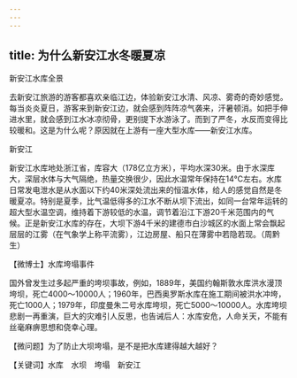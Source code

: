 ```yaml
---
---
---
```

title: 为什么新安江水冬暖夏凉
---




新安江水库全景



去新安江旅游的游客都喜欢亲临江边，体验新安江水清、风凉、雾奇的奇妙感觉。每当炎炎夏日，游客来到新安江边，就会感到阵阵凉气袭来，汗暑顿消。如把手伸进水里，就会感到江水冰凉彻骨，更别提下水游泳了。而到了严冬，水反而变得比较暖和。这是为什么呢？原因就在上游有一座大型水库——新安江水库。

新安江



新安江水库地处浙江省，库容大（178亿立方米），平均水深30米。由于水深库大，深层水体与大气隔绝，热量交换很少，因此水温常年保持在14℃左右。水库日常发电泄水是从水面以下约40米深处流出来的恒温水体，给人的感觉自然是冬暖夏凉。特别是夏季，比气温低得多的江水不断从坝下流出，如同一台常年运转的超大型水温空调，维持着下游较低的水温，调节着沿江下游20千米范围内的气候。正是新安江水库的存在，大坝下游4千米的建德市白沙城区的水面上常会飘起层层的江雾（在气象学上称平流雾），江边房屋、船只在薄雾中若隐若现。（周黔生）





【微博士】水库垮塌事件

国外曾发生过多起严重的垮坝事故，例如，1889年，美国约翰斯敦水库洪水漫顶垮坝，死亡4000～10000人；1960年，巴西奥罗斯水库在施工期间被洪水冲垮，死亡1000人；1979年，印度曼朱二号水库垮坝，死亡5000～10000人。水库垮坝悲剧一再重演，巨大的灾难引人反思，也告诫后人：水库安危，人命关天，不能有丝毫麻痹思想和侥幸心理。

【微问题】为了防止大坝垮塌，是不是把水库建得越大越好？

【关键词】水库　水坝　垮塌　新安江